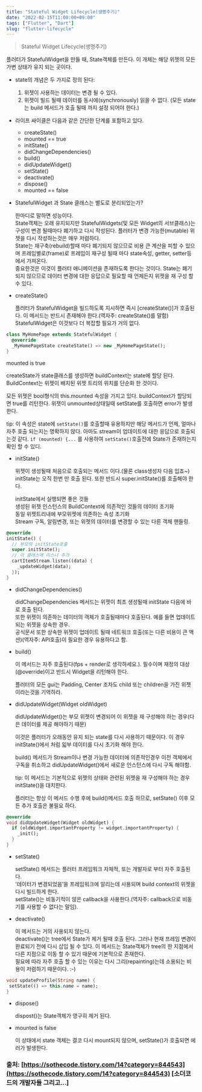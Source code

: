 ```yaml
---
title: "Stateful Widget Lifecycle(생명주기)"
date: "2022-02-15T11:00:00+09:00"
tags: ["Flutter", "Dart"]
slug: "flutter-lifecycle"
---
```


> Stateful Widget Lifecycle(생명주기)

플러터가 StatefulWidget을 만들 때, State객체를 만든다. 이 개체는 해당 위젯의 모든 가변 상태가 유지 되는 곳이다.  

* state의 개념은 두 가지로 정의 된다:
  1. 위젯이 사용하는 데이터는 변경 될 수 있다.
  2. 위젯이 빌드 될때 데이터를 동시에(synchronously) 읽을 수 없다. (모든 state는 build 메서드가 호출 될때 까지 설정 되어야 한다.)


* 라이프 싸이클은 다음과 같은 간단한 단계를 포함하고 있다.

  * createState()
  * mounted == true
  * initState()
  * didChangeDependencies()
  * build()
  * didUpdateWidget()
  * setState()
  * deactivate()
  * dispose()
  * mounted == false
  

* StatefulWidget 과 State 클래스는 별도로 분리되었는가?

  한마디로 말하면 성능이다.  
  State객체는 오래 유지되지만 StatefulWidgets(및 모든 Widget의 서브클래스)는 구성이 변경 될때마다 폐기하고 다시 작성된다. 플러터가 변경 가능한(mutable) 위젯을 다시 작성하는것은 매우 저렴하다.  
  State는 재구축(rebuild)할때 마다 폐기되지 않으므로 비용 큰 계산을 피할 수 있으며 프레임별로(frame)로 프레임이 재구성 될때 마다 state속성, getter, setter등에서 가져온다.  
  중요한것은 이것이 플러터 애니메이션을 존재하도록 한다는 것이다. State는 폐기되지 않으므로 데이터 변경에 대한 응답으로 필요할 때 언제든지 위젯을 재 구성 할 수 있다.  

* createState()  

  플러터가 StatefulWidget을 빌드하도록 지시하면 즉시 [createState()]가 호출된다. 이 메서드는 반드시 존재해야 한다.(역자주: createState()를 말함) StatefulWidget은 이것보다 더 복잡할 필요가 거의 없다.  

```dart
class MyHomePage extends StatefulWidget {
  @override
  _MyHomePageState createState() => new _MyHomePageState();
}
```

 mounted is true  

  createState가 state클래스를 생성하면 buildContext는 state에 할당 된다.  
  BuildContext는 위젯이 배치된 위젯 트리의 위치를 단순화 한 것이다.  
  
  모든 위젯은 bool형식의 this.mounted 속성을 가지고 있다. buildContext가 할당되면 true를 리턴한다. 위젯이 unmounted상태일때 setState를 호출하면 error가 발생한다.  
  
  tip: 이 속성은 state에 `setState()`를 호출할때 유용하지만 해당 메서드가 언제, 얼마나 자주 호출 되는지는 명확하지 않다. 아마도 stream이 업데이트에 대한 응답으로 호출되는것 같다. `if (mounted) {...` 를 사용하여 `setState()`호출전에 State가 존재하는지 확인 할 수 있디.  

* initState()  
  
  위젯이 생성될때 처음으로 호출되는 메서드 이다.(물론 class생성자 다음 입죠~)  
  initState는 오직 한번 만 호출 된다. 또한 반드시 super.initState()를 호출해야 한다.  

  initState에서 실행되면 좋은 것들  
  생성된 위젯 인스턴스의 BuildContext에 의존적인 것들의 데이터 초기화  
  동일 위젯트리내에 부모위젯에 의존하는 속성 초기화  
  Stream 구독, 알림변경, 또는 위젯의 데이터를 변경할 수 있는 다른 객체 핸들링.  

```dart
@override
initState() {
  // 부모의 initState호출
  super.initState();
  // 이 클래스애 리스너 추가
  cartItemStream.listen((data) {
    _updateWidget(data);
  });
}
```

* didChangeDependencies()
  
  didChangeDependencies 메서드는 위젯이 최초 생성될때 initState 다음에 바로 호출 된다.  
  또한 위젯이 의존하는 데이터의 객체가 호출될때마다 호출된다. 예를 들면 업데이트되는 위젯을 상속한 경우.  
  공식문서 또한 상속한 위젯이 업데이트 될때 네트워크 호출(또는 다른 비용이 큰 액션)(역자주: API호출)이 필요한 경우 유용하다고 함.  


* build()  

  이 메서드는 자주 호출된다(fps + render로 생각하세요.). 필수이며 재정의 대상(@override)이고 반드시 Widget을 리턴해야 한다.  

  플러터의 모든 gui는 Padding, Center 조차도 child 또는 children을 가진 위젯 이라는것을 기억하라.  

* didUpdateWidget(Widget oldWidget)

  didUpdateWidget()는 부모 위젯이 변경되어 이 위젯을 재 구성해야 하는 경우(다은 데이터를 제공 해야하기 때문)  

  이것은 플러터가 오래동안 유지 되는 state를 다시 사용하기 때문이다. 이 경우 initState()에서 처럼 읿부 데이터를 다시 초기화 해야 한다.  

  build() 메서드가 Stream이나 변경 가능한 데이터에 의존적인경우 이전 객체에서 구독을 취소하고 didUpdateWidget()에서 새로운 인스턴스에 다시 구독 해야함.  

  tip: 이 메서드는 기본적으로 위젯의 상태와 관련된 위젯을 재 구성해야 하는 경우 initState()을 대치한다.  

  플러터는 항상 이 메서드 수행 후에 build()메서드 호출 하므로, setState() 이후 모든 추가 호출은 불필요 하다.  

```dart
@override
void didUpdateWidget(Widget oldWidget) {
  if (oldWidget.importantProperty != widget.importantProperty) {
    _init();
  }
}
```

* setState()

  setState() 메서드는 플러터 프레임워크 자체적, 또는 개발자로 부터 자주 호출된다.  
  '데이터가 변경되었음’을 프레임워크에 알리는데 사용되며 build context의 위젯을 다시 빌드하게 한다.  
  setState()는 비동기적이 않은 callback을 사용한다.(역자주: callback으로 비동기를 사용할 수 없다는 말임).  

* deactivate()

  이 메서드는 거의 사용되지 않는다.  
  deactivate()는 tree에서 State가 제거 될때 호출 된다. 그러나 현재 프레임 변경이 완료되기 전에 다시 삽입 될 수 있다. 이 메서드는 State객체가 tree의 한 지점에서 다른 지점으로 이동 할 수 있기 때문에 기본적으로 존재한다.  
  필요에 따라 자주 호출 할 수 있는 이유는 다시 그리(repainting)는데 소용되는 비용이 저렴하기 때문이다. :-)  

```dart
void updateProfile(String name) {
 setState(() => this.name = name);
}
```

* dispose()

  dispost()는 State객체가 영구히 제거 된다.  

* mounted is false  
  
  이 상태에서 state 객체는 결코 다시 mount되지 않으며, setState()가 호출되면 에러가 발생한다.  

   
### 출처: [https://sothecode.tistory.com/14?category=844543](https://sothecode.tistory.com/14?category=844543) [소더코드의 개발자들 그리고...]